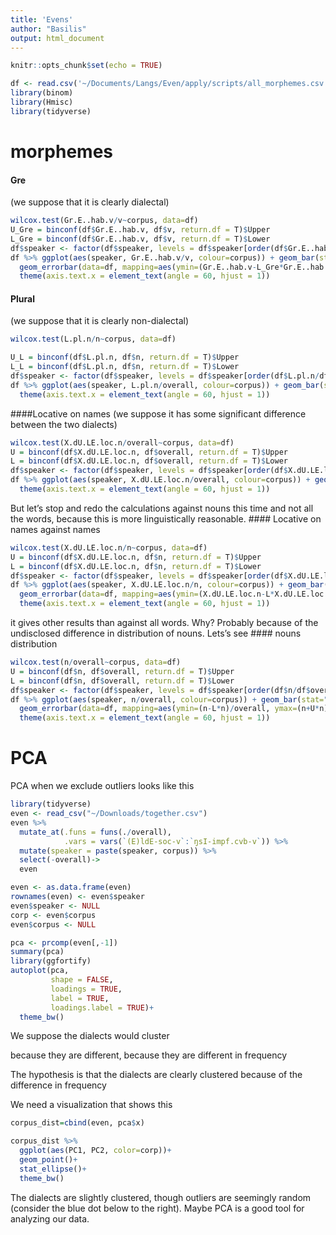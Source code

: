 ```yaml
---
title: 'Evens'
author: "Basilis"
output: html_document
---
```


```r
knitr::opts_chunk$set(echo = TRUE)
```
```r
df <- read.csv('~/Documents/Langs/Even/apply/scripts/all_morphemes.csv')
library(binom)
library(Hmisc)
library(tidyverse)
```
# morphemes

#### Gre 
(we suppose that it is clearly dialectal)

```r
wilcox.test(Gr.E..hab.v/v~corpus, data=df)
U_Gre = binconf(df$Gr.E..hab.v, df$v, return.df = T)$Upper
L_Gre = binconf(df$Gr.E..hab.v, df$v, return.df = T)$Lower
df$speaker <- factor(df$speaker, levels = df$speaker[order(df$Gr.E..hab.v/df$v)])
df %>% ggplot(aes(speaker, Gr.E..hab.v/v, colour=corpus)) + geom_bar(stat="identity") + 
  geom_errorbar(data=df, mapping=aes(ymin=(Gr.E..hab.v-L_Gre*Gr.E..hab.v)/v, ymax=(Gr.E..hab.v+U_Gre*Gr.E..hab.v)/v)) +
  theme(axis.text.x = element_text(angle = 60, hjust = 1))
```

#### Plural 
(we suppose that it is clearly non-dialectal)

```r
wilcox.test(L.pl.n/n~corpus, data=df)

U_L = binconf(df$L.pl.n, df$n, return.df = T)$Upper
L_L = binconf(df$L.pl.n, df$n, return.df = T)$Lower
df$speaker <- factor(df$speaker, levels = df$speaker[order(df$L.pl.n/df$overall)])
df %>% ggplot(aes(speaker, L.pl.n/overall, colour=corpus)) + geom_bar(stat="identity") + geom_errorbar(data=df, mapping=aes(ymin=(L.pl.n-L_L*L.pl.n)/overall, ymax=(L.pl.n+U_L*L.pl.n)/overall)) +
  theme(axis.text.x = element_text(angle = 60, hjust = 1))
```

####Locative on names 
(we suppose it has some significant difference between the two dialects)

```r
wilcox.test(X.dU.LE.loc.n/overall~corpus, data=df)
U = binconf(df$X.dU.LE.loc.n, df$overall, return.df = T)$Upper
L = binconf(df$X.dU.LE.loc.n, df$overall, return.df = T)$Lower
df$speaker <- factor(df$speaker, levels = df$speaker[order(df$X.dU.LE.loc.n/df$overall)])
df %>% ggplot(aes(speaker, X.dU.LE.loc.n/overall, colour=corpus)) + geom_bar(stat="identity") + geom_errorbar(data=df, mapping=aes(ymin=(X.dU.LE.loc.n-L*X.dU.LE.loc.n)/overall, ymax=(X.dU.LE.loc.n+U*X.dU.LE.loc.n)/overall)) +
  theme(axis.text.x = element_text(angle = 60, hjust = 1))
```

But let's stop and redo the calculations against nouns this time and not all the words, because this is more linguistically reasonable.
#### Locative on names against names
 
```r
wilcox.test(X.dU.LE.loc.n/n~corpus, data=df)
U = binconf(df$X.dU.LE.loc.n, df$n, return.df = T)$Upper
L = binconf(df$X.dU.LE.loc.n, df$n, return.df = T)$Lower
df$speaker <- factor(df$speaker, levels = df$speaker[order(df$X.dU.LE.loc.n/df$n)])
df %>% ggplot(aes(speaker, X.dU.LE.loc.n/n, colour=corpus)) + geom_bar(stat="identity") + 
  geom_errorbar(data=df, mapping=aes(ymin=(X.dU.LE.loc.n-L*X.dU.LE.loc.n)/n, ymax=(X.dU.LE.loc.n+U*X.dU.LE.loc.n)/n)) +
  theme(axis.text.x = element_text(angle = 60, hjust = 1))
```

it gives other results than against all words. Why? Probably because of the undisclosed difference in distribution of nouns. Lets's see
#### nouns distribution

```r
wilcox.test(n/overall~corpus, data=df)
U = binconf(df$n, df$overall, return.df = T)$Upper
L = binconf(df$n, df$overall, return.df = T)$Lower
df$speaker <- factor(df$speaker, levels = df$speaker[order(df$n/df$overall)])
df %>% ggplot(aes(speaker, n/overall, colour=corpus)) + geom_bar(stat="identity") + 
  geom_errorbar(data=df, mapping=aes(ymin=(n-L*n)/overall, ymax=(n+U*n)/overall)) +
  theme(axis.text.x = element_text(angle = 60, hjust = 1))
```


# PCA
PCA when we exclude outliers looks like this

```r
library(tidyverse)
even <- read_csv("~/Downloads/together.csv")
even %>% 
  mutate_at(.funs = funs(./overall), 
            .vars = vars(`(E)ldE-soc-v`:`ŋsI-impf.cvb-v`)) %>% 
  mutate(speaker = paste(speaker, corpus)) %>% 
  select(-overall)->
  even

even <- as.data.frame(even)
rownames(even) <- even$speaker
even$speaker <- NULL
corp <- even$corpus
even$corpus <- NULL

pca <- prcomp(even[,-1])
summary(pca)
library(ggfortify)
autoplot(pca,
         shape = FALSE,
         loadings = TRUE,
         label = TRUE,
         loadings.label = TRUE)+
  theme_bw()
```

We suppose the dialects would cluster

because they are different, because they are different in frequency

The hypothesis is that the dialects are clearly clustered because of the difference in frequency 

We need a visualization that shows this

```r
corpus_dist=cbind(even, pca$x)

corpus_dist %>% 
  ggplot(aes(PC1, PC2, color=corp))+
  geom_point()+
  stat_ellipse()+
  theme_bw()
```

The dialects are slightly clustered, though outliers are seemingly random (consider the blue dot below to the right). Maybe PCA is a good tool for analyzing our data.
